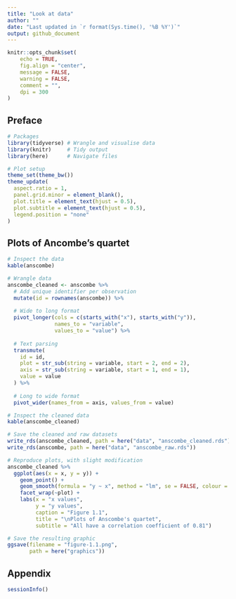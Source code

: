 ```yaml
---
title: "Look at data"
author: ""
date: "Last updated in `r format(Sys.time(), '%B %Y')`"
output: github_document
---
```


```r
knitr::opts_chunk$set(
	echo = TRUE,
	fig.align = "center",
	message = FALSE,
	warning = FALSE,
	comment = "",
	dpi = 300
)
```

## Preface

```r
# Packages
library(tidyverse) # Wrangle and visualise data
library(knitr)     # Tidy output
library(here)      # Navigate files

# Plot setup
theme_set(theme_bw())
theme_update(
  aspect.ratio = 1,
  panel.grid.minor = element_blank(),
  plot.title = element_text(hjust = 0.5),
  plot.subtitle = element_text(hjust = 0.5),
  legend.position = "none"
)
```

## Plots of Ancombe's quartet 

```r
# Inspect the data
kable(anscombe)
```

```r
# Wrangle data
anscombe_cleaned <- anscombe %>% 
  # Add unique identifier per observation
  mutate(id = rownames(anscombe)) %>% 
  
  # Wide to long format
  pivot_longer(cols = c(starts_with("x"), starts_with("y")),
               names_to = "variable",
               values_to = "value") %>% 
  
  # Text parsing
  transmute(
    id = id,
    plot = str_sub(string = variable, start = 2, end = 2),
    axis = str_sub(string = variable, start = 1, end = 1),
    value = value
  ) %>% 
  
  # Long to wide format
  pivot_wider(names_from = axis, values_from = value)

# Inspect the cleaned data
kable(anscombe_cleaned)

# Save the cleaned and raw datasets
write_rds(anscombe_cleaned, path = here("data", "anscombe_cleaned.rds"))
write_rds(anscombe, path = here("data", "anscombe_raw.rds"))
```

```r
# Reproduce plots, with slight modification
anscombe_cleaned %>% 
  ggplot(aes(x = x, y = y)) +
    geom_point() +
    geom_smooth(formula = "y ~ x", method = "lm", se = FALSE, colour = "midnightblue") +
    facet_wrap(~plot) +
    labs(x = "x values",
         y = "y values",
         caption = "Figure 1.1",
         title = "\nPlots of Anscombe's quartet",
         subtitle = "All have a correlation coefficient of 0.81")

# Save the resulting graphic
ggsave(filename = "figure-1.1.png",
       path = here("graphics"))
```

## Appendix

```r
sessionInfo()
```
